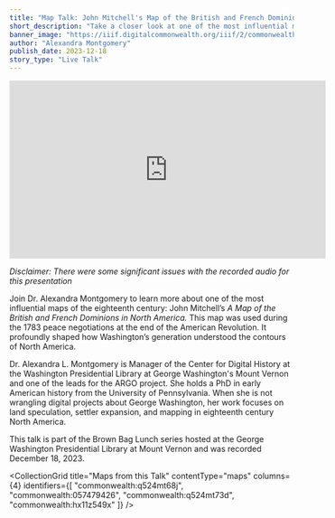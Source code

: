 ```yaml
---
title: "Map Talk: John Mitchell's Map of the British and French Dominions in North America"
short_description: "Take a closer look at one of the most influential maps of the eighteenth century"
banner_image: "https://iiif.digitalcommonwealth.org/iiif/2/commonwealth:w950bk11s/22568,11898,5024,3362/pct:50/0/default.jpg"
author: "Alexandra Montgomery"
publish_date: 2023-12-18
story_type: "Live Talk"
---
```


<iframe width="560" height="315" src="https://www.youtube.com/embed/FNrqXsCVuHk?si=36Uty51MDzDt1lxf" title="YouTube video player" frameborder="0" allow="accelerometer; autoplay; clipboard-write; encrypted-media; gyroscope; picture-in-picture; web-share" referrerpolicy="strict-origin-when-cross-origin" allowfullscreen></iframe>

*Disclaimer: There were some significant issues with the recorded audio for this presentation*

Join Dr. Alexandra Montgomery to learn more about one of the most influential maps of the eighteenth century: John Mitchell’s *A Map of the British and French Dominions in North America.* This map was used during the 1783 peace negotiations at the end of the American Revolution. It profoundly shaped how Washington’s generation understood the contours of North America.

Dr. Alexandra L. Montgomery is Manager of the Center for Digital History at the Washington Presidential Library at George Washington's Mount Vernon and one of the leads for the ARGO project. She holds a PhD in early American history from the University of Pennsylvania. When she is not wrangling digital projects about George Washington, her work focuses on land speculation, settler expansion, and mapping in eighteenth century North America.

This talk is part of the Brown Bag Lunch series hosted at the George Washington Presidential Library at Mount Vernon and was recorded December 18, 2023.

<CollectionGrid
    title="Maps from this Talk"
    contentType="maps"
    columns={4}
    identifiers={[
        "commonwealth:q524mt68j",
        "commonwealth:057479426",
        "commonwealth:q524mt73d",
        "commonwealth:hx11z549x"
    ]}
/>
